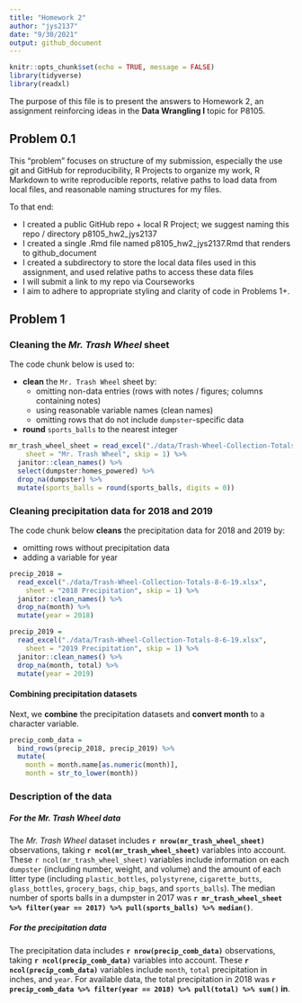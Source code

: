 ```yaml
---
title: "Homework 2"
author: "jys2137"
date: "9/30/2021"
output: github_document
---
```


```r
knitr::opts_chunk$set(echo = TRUE, message = FALSE)
library(tidyverse)
library(readxl)
```

The purpose of this file is to present the answers to Homework 2, an assignment reinforcing ideas in the **Data Wrangling I** topic for P8105. 


## Problem 0.1

This “problem” focuses on structure of my submission, especially the use git and GitHub for reproducibility, R Projects to organize my work, R Markdown to write reproducible reports, relative paths to load data from local files, and reasonable naming structures for my files.

To that end:

* I created a public GitHub repo + local R Project; we suggest naming this repo / directory p8105_hw2_jys2137
* I created a single .Rmd file named p8105_hw2_jys2137.Rmd that renders to github_document
* I created a subdirectory to store the local data files used in this assignment, and used relative paths to access these data files
* I will submit a link to my repo via Courseworks
* I aim to adhere to appropriate styling and clarity of code in Problems 1+.


## Problem 1

### Cleaning the _Mr. Trash Wheel_ sheet

The code chunk below is used to:

- **clean** the `Mr. Trash Wheel` sheet by:
  - omitting non-data entries (rows with notes / figures; columns containing notes)
  - using reasonable variable names (clean names)
  - omitting rows that do not include `dumpster`-specific data
- **round** `sports_balls` to the nearest integer

```r
mr_trash_wheel_sheet = read_excel("./data/Trash-Wheel-Collection-Totals-8-6-19.xlsx",
    sheet = "Mr. Trash Wheel", skip = 1) %>%
  janitor::clean_names() %>%
  select(dumpster:homes_powered) %>%
  drop_na(dumpster) %>%
  mutate(sports_balls = round(sports_balls, digits = 0))
```

### Cleaning precipitation data for 2018 and 2019

The code chunk below **cleans** the precipitation data for 2018 and 2019 by:

- omitting rows without precipitation data 
- adding a variable for year

```r
precip_2018 = 
  read_excel("./data/Trash-Wheel-Collection-Totals-8-6-19.xlsx",
    sheet = "2018 Precipitation", skip = 1) %>%
  janitor::clean_names() %>%
  drop_na(month) %>%
  mutate(year = 2018)

precip_2019 = 
  read_excel("./data/Trash-Wheel-Collection-Totals-8-6-19.xlsx",
    sheet = "2019 Precipitation", skip = 1) %>%
  janitor::clean_names() %>%
  drop_na(month, total) %>%
  mutate(year = 2019)
```

#### Combining precipitation datasets

Next, we **combine** the precipitation datasets and **convert month** to a character variable.

```r
precip_comb_data = 
  bind_rows(precip_2018, precip_2019) %>% 
  mutate(
    month = month.name[as.numeric(month)], 
    month = str_to_lower(month))
```

### Description of the data

##### For the _Mr. Trash Wheel_ data

The _Mr. Trash Wheel_ dataset includes **`r nrow(mr_trash_wheel_sheet)`** observations, taking **`r ncol(mr_trash_wheel_sheet)`** variables into account. These `r ncol(mr_trash_wheel_sheet)` variables include information on each `dumpster` (including number, weight, and volume) and the amount of each litter type (including `plastic_bottles`, `polystyrene`, `cigarette_butts`, `glass_bottles`, `grocery_bags`, `chip_bags`, and `sports_balls`). The median number of sports balls in a dumpster in 2017 was **`r mr_trash_wheel_sheet %>% filter(year == 2017) %>% pull(sports_balls) %>% median()`**. 

##### For the _precipitation_ data

The precipitation data includes **`r nrow(precip_comb_data)`** observations, taking **`r ncol(precip_comb_data)`** variables into account. These **`r ncol(precip_comb_data)`** variables include `month`,  `total` precipitation in inches, and `year`. For available data, the total precipitation in 2018 was **`r precip_comb_data %>% filter(year == 2018) %>% pull(total) %>% sum()` in**.

